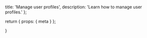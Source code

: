   title: 'Manage user profiles',
  description:
    'Learn how to manage user profiles.'
};

  return {
    props: {
      meta
    }
  };

}
